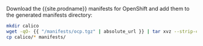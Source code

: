 Download the {{site.prodname}} manifests for OpenShift and add them to the generated manifests directory:

```bash
mkdir calico
wget -qO- {{ "/manifests/ocp.tgz" | absolute_url }} | tar xvz --strip-components=1 -C calico{%- if include.upgradeFrom %} --exclude=01-cr-*{% endif %}{%- if include.upgradeFrom == "Enterprise" %} --exclude=02-pull-secret.yaml{% endif %}
cp calico/* manifests/
```
